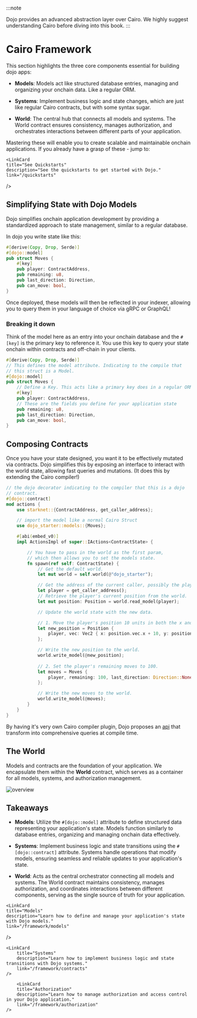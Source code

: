 
:::note

Dojo provides an advanced abstraction layer over Cairo. We highly suggest understanding Cairo before diving into this book.
:::

# Cairo Framework

This section highlights the three core components essential for building dojo apps:

-   **Models**: Models act like structured database entries, managing and organizing your onchain data. Like a regular ORM.

-   **Systems**: Implement business logic and state changes, which are just like regular Cairo contracts, but with some syntax sugar.

-   **World**: The central hub that connects all models and systems. The World contract ensures consistency, manages authorization, and orchestrates interactions between different parts of your application.

Mastering these will enable you to create scalable and maintainable onchain applications. If you already have a grasp of these - jump to:

<div className="grid grid-cols-2 gap-8">
  <LinkCard
    title="Introduction to Dojo"
    description="Build your first application with Dojo."
    link="/tutorial/dojo-starter"
  />

    <LinkCard
    title="See Quickstarts"
    description="See the quickstarts to get started with Dojo."
    link="/quickstarts"

/>

</div>

## Simplifying State with Dojo Models

Dojo simplifies onchain application development by providing a standardized approach to state management, similar to a regular database.

In dojo you write state like this:

```rust
#[derive(Copy, Drop, Serde)]
#[dojo::model]
pub struct Moves {
    #[key]
    pub player: ContractAddress,
    pub remaining: u8,
    pub last_direction: Direction,
    pub can_move: bool,
}
```

Once deployed, these models will then be reflected in your indexer, allowing you to query them in your language of choice via gRPC or GraphQL!

### Breaking it down

Think of the model here as an entry into your onchain database and the `#[key]` is the primary key to reference it. You use this key to query your state onchain within contracts and off-chain in your clients.

```rust
#[derive(Copy, Drop, Serde)]
// This defines the model attribute. Indicating to the compile that
// this struct is a Model.
#[dojo::model]
pub struct Moves {
    // Define a Key. This acts like a primary key does in a regular ORM
    #[key]
    pub player: ContractAddress,
    // These are the fields you define for your application state
    pub remaining: u8,
    pub last_direction: Direction,
    pub can_move: bool,
}
```

## Composing Contracts

Once you have your state designed, you want it to be effectively mutated via contracts. Dojo simplifies this by exposing an interface to interact with the world state, allowing fast queries and mutations. (It does this by extending the Cairo compiler!)

```rust
// the dojo decorator indicating to the compiler that this is a dojo
// contract.
#[dojo::contract]
mod actions {
    use starknet::{ContractAddress, get_caller_address};

    // import the model like a normal Cairo Struct
    use dojo_starter::models::{Moves};

    #[abi(embed_v0)]
    impl ActionsImpl of super::IActions<ContractState> {

        // You have to pass in the world as the first param,
        // which then allows you to set the models state.
        fn spawn(ref self: ContractState) {
            // Get the default world. 
            let mut world = self.world(@"dojo_starter");

            // Get the address of the current caller, possibly the player's address.
            let player = get_caller_address();
            // Retrieve the player's current position from the world.
            let mut position: Position = world.read_model(player);

            // Update the world state with the new data.

            // 1. Move the player's position 10 units in both the x and y direction.
            let new_position = Position {
                player, vec: Vec2 { x: position.vec.x + 10, y: position.vec.y + 10 }
            };

            // Write the new position to the world.
            world.write_model(@new_position);
            
            // 2. Set the player's remaining moves to 100.
            let moves = Moves { 
                player, remaining: 100, last_direction: Direction::None(()), can_move: true
            };

            // Write the new moves to the world.
            world.write_model(@moves);
        }
    }
}
```

By having it's very own Cairo compiler plugin, Dojo proposes an [api](/framework/world/api.md) that transform into comprehensive queries at compile time.

## The World

Models and contracts are the foundation of your application. We encapsulate them within the **World** contract, which serves as a container for all models, systems, and authorization management.

![overview](/world-map.png)

## Takeaways

-   **Models**: Utilize the `#[dojo::model]` attribute to define structured data representing your application's state. Models function similarly to database entries, organizing and managing onchain data effectively.

-   **Systems**: Implement business logic and state transitions using the `#[dojo::contract]` attribute. Systems handle operations that modify models, ensuring seamless and reliable updates to your application's state.

-   **World**: Acts as the central orchestrator connecting all models and systems. The World contract maintains consistency, manages authorization, and coordinates interactions between different components, serving as the single source of truth for your application.

<div className="grid grid-cols-2 gap-8">
  <LinkCard
    title="World"
    description="Learn about the World contract and how it orchestrates your application."
    link="/framework/world"
  />

    <LinkCard
    title="Models"
    description="Learn how to define and manage your application's state with Dojo models."
    link="/framework/models"

/>

    <LinkCard
        title="Systems"
        description="Learn how to implement business logic and state transitions with Dojo systems."
        link="/framework/contracts"
    />

        <LinkCard
        title="Authorization"
        description="Learn how to manage authorization and access control in your Dojo application."
        link="/framework/authorization"
    />

</div>

